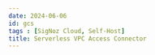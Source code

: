 ```yaml
---
date: 2024-06-06
id: gcs
tags : [SigNoz Cloud, Self-Host]
title: Serverless VPC Access Connector
---
```


<DocCardContainer>

<DocCard
    title="📄️ Creating Serverless VPC Access Connector"
    description="This guide provides a detailed walkthrough on how to set up Serverless VPC Access Connector."
    href="/docs/gcp-monitoring/vpc/vpc-connector-creation/"
/>

<DocCard
    title="📄️ Logging"
    description="This guide provides a detailed walkthrough on how to set up a Serverless VPC Access Connector to send the logs to SigNoz."
    href="/docs/gcp-monitoring/vpc/logging/"
/>

<DocCard
    title="📄️ Metrics"
    description="This guide provides a detailed walkthrough on how to set up a Serverless VPC Access Connector to send the metrics to SigNoz."
    href="/docs/gcp-monitoring/vpc/metrics/"
/>

</DocCardContainer>
